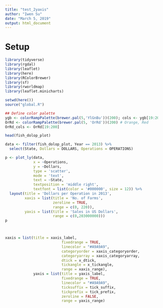 ```yaml
---
title: "test_2yaxis"
author: "Iwen Su"
date: "March 5, 2019"
output: html_document
---
```


# Setup

```r
library(tidyverse)
library(rgdal)
library(leaflet)
library(here)
library(RColorBrewer)
library(sf)
library(rworldmap)
library(leaflet.minicharts)

setwd(here())
source("global.R")

## Define color palette
ygb <- colorRampPalette(brewer.pal(5,'YlGnBu'))(200); cols <- ygb[19:200]
OrRd <- colorRampPalette(brewer.pal(5, 'OrRd'))(200) # Orange, Red
OrRd_cols <- OrRd[19:200]
```


```r
head(fish_dolop_plot)

data <- filter(fish_dolop_plot, Year == 2013) %>% 
  select(State, Dollars = DOLLARS, Operations = OPERATIONS)

p <- plot_ly(data, 
             x = ~Operations, 
             y = ~Dollars, 
             type = 'scatter',
             mode = 'text',
             text = ~State, 
             textposition = 'middle right',
             textfont = list(color = '#000000', size = 12)) %>%
  layout(title = 'Dollars per Operation in 2013',
         xaxis = list(title = 'No. of Farms',
                      zeroline = TRUE,
                      range = c(0, 220)),
         yaxis = list(title = 'Sales in US Dollars',
                      range = c(0,203000000)))
p



xaxis = list(title = xaxis_label, 
                          fixedrange = TRUE, 
                          linecolor = "#A9A9A9",
                          categoryorder = xaxis_categoryorder,
                          categoryarray = xaxis_categoryarray,
                          dtick = x_dtick,
                          tickangle = x_tickangle,
                          range = xaxis_range), 
             yaxis = list(title = yaxis_label, 
                          fixedrange = TRUE, 
                          linecolor = "#A9A9A9",
                          ticksuffix = tick_suffix,
                          tickprefix = tick_prefix, 
                          zeroline = FALSE, 
                          range = yaxis_range)

```


